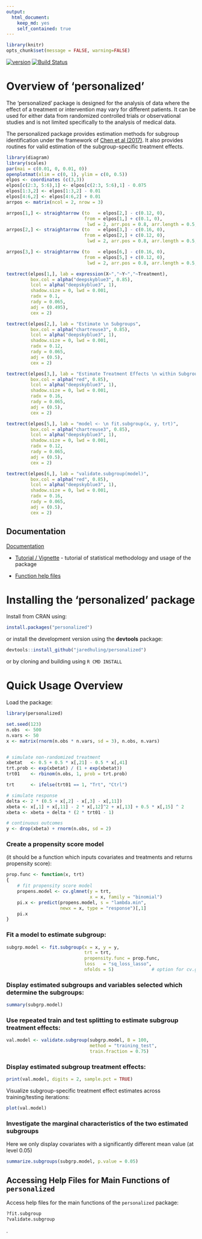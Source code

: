```yaml
---
output:
  html_document:
    keep_md: yes
    self_contained: true
---
```





```r
library(knitr)
opts_chunk$set(message = FALSE, warning=FALSE)
```

[![version](http://www.r-pkg.org/badges/version/personalized)](https://cran.r-project.org/package=personalized)
[![Build Status](https://travis-ci.org/jaredhuling/personalized.svg?branch=master)](https://travis-ci.org/jaredhuling/personalized)


# Overview of 'personalized'

The 'personalized' package is designed for the analysis of data where the effect of a treatment or intervention may vary for different patients. It can be used for either data from randomized controlled trials or observational studies and is not limited specifically to the analysis of medical data.

The personalized package provides estimation methods for subgroup identification under the framework of [Chen et al (2017)](http://onlinelibrary.wiley.com/doi/10.1111/biom.12676/abstract). It also provides routines for valid estimation of the subgroup-specific treatment effects.


```r
library(diagram)
library(scales)
par(mai = c(0.01, 0, 0.01, 0))
openplotmat(xlim = c(0, 1), ylim = c(0, 0.5))
elpos <- coordinates (c(3,3))
elpos[c(2:3, 5:6),1] <- elpos[c(2:3, 5:6),1] - 0.075
elpos[1:3,2] <- elpos[1:3,2] - 0.01
elpos[4:6,2] <- elpos[4:6,2] + 0.01
arrpos <- matrix(ncol = 2, nrow = 3)

arrpos[1,] <- straightarrow (to   = elpos[2,] - c(0.12, 0),
                             from = elpos[1,] + c(0.1, 0),
                              lwd = 2, arr.pos = 0.8, arr.length = 0.5, endhead = TRUE)
arrpos[2,] <- straightarrow (to   = elpos[3,] - c(0.16, 0),
                             from = elpos[2,] + c(0.12, 0),
                              lwd = 2, arr.pos = 0.8, arr.length = 0.5, endhead = TRUE)

arrpos[3,] <- straightarrow (to   = elpos[6,] - c(0.16, 0),
                             from = elpos[5,] + c(0.12, 0),
                              lwd = 2, arr.pos = 0.8, arr.length = 0.5, endhead = TRUE)

textrect(elpos[1,], lab = expression(X~","~Y~","~Treatment), 
         box.col = alpha("deepskyblue3", 0.85),
         lcol = alpha("deepskyblue3", 1),
         shadow.size = 0, lwd = 0.001,
         radx = 0.1,
         rady = 0.065,
         adj = (0.495),
         cex = 2)

textrect(elpos[2,], lab = "Estimate \n Subgroups", 
         box.col = alpha("chartreuse3", 0.85),
         lcol = alpha("deepskyblue3", 1),
         shadow.size = 0, lwd = 0.001,
         radx = 0.12,
         rady = 0.065,
         adj = (0.5),
         cex = 2)

textrect(elpos[3,], lab = "Estimate Treatment Effects \n within Subgroups", 
         box.col = alpha("red", 0.85),
         lcol = alpha("deepskyblue3", 1),
         shadow.size = 0, lwd = 0.001,
         radx = 0.16,
         rady = 0.065,
         adj = (0.5),
         cex = 2)

textrect(elpos[5,], lab = "model <- \n fit.subgroup(x, y, trt)", 
         box.col = alpha("chartreuse3", 0.85),
         lcol = alpha("deepskyblue3", 1),
         shadow.size = 0, lwd = 0.001,
         radx = 0.12,
         rady = 0.065,
         adj = (0.5),
         cex = 2)

textrect(elpos[6,], lab = "validate.subgroup(model)", 
         box.col = alpha("red", 0.85),
         lcol = alpha("deepskyblue3", 1),
         shadow.size = 0, lwd = 0.001,
         radx = 0.16,
         rady = 0.065,
         adj = (0.5),
         cex = 2)

```

## Documentation

[Documentation](http://jaredhuling.org/personalized/)

- [Tutorial / Vignette](http://jaredhuling.org/personalized/articles/usage_of_the_personalized_package.html) - tutorial of statistical methodology and usage of the package

- [Function help files](http://jaredhuling.org/personalized/reference/index.html)


# Installing the 'personalized' package


Install from CRAN using:
```r
install.packages("personalized")
```

or install the development version using the **devtools** package:
```r
devtools::install_github("jaredhuling/personalized")
```

or by cloning and building using `R CMD INSTALL`

# Quick Usage Overview

Load the package:
```r
library(personalized)
```

```r
set.seed(123)
n.obs  <- 500
n.vars <- 50
x <- matrix(rnorm(n.obs * n.vars, sd = 3), n.obs, n.vars)


# simulate non-randomized treatment
xbetat   <- 0.5 + 0.5 * x[,21] - 0.5 * x[,41]
trt.prob <- exp(xbetat) / (1 + exp(xbetat))
trt01    <- rbinom(n.obs, 1, prob = trt.prob)

trt      <- ifelse(trt01 == 1, "Trt", "Ctrl")

# simulate response
delta <- 2 * (0.5 + x[,2] - x[,3] - x[,11])
xbeta <- x[,1] + x[,11] - 2 * x[,12]^2 + x[,13] + 0.5 * x[,15] ^ 2
xbeta <- xbeta + delta * (2 * trt01 - 1)

# continuous outcomes
y <- drop(xbeta) + rnorm(n.obs, sd = 2)

```

### Create a propensity score model 
(it should be a function which inputs covariates and treatments and returns propensity score):
```r
prop.func <- function(x, trt)
{
    # fit propensity score model
    propens.model <- cv.glmnet(y = trt,
                               x = x, family = "binomial")
    pi.x <- predict(propens.model, s = "lambda.min",
                    newx = x, type = "response")[,1]
    pi.x
}

```

### Fit a model to estimate subgroup:
```r
subgrp.model <- fit.subgroup(x = x, y = y,
                             trt = trt,
                             propensity.func = prop.func,
                             loss   = "sq_loss_lasso",
                             nfolds = 5)              # option for cv.glmnet
```

### Display estimated subgroups and variables selected which determine the subgroups:
```r
summary(subgrp.model)
```

### Use repeated train and test splitting to estimate subgroup treatment effects:
```r
val.model <- validate.subgroup(subgrp.model, B = 100,
                               method = "training_test",
                               train.fraction = 0.75)
```

### Display estimated subgroup treatment effects:
```r
print(val.model, digits = 2, sample.pct = TRUE)
```

Visualize subgroup-specific treatment effect estimates across training/testing iterations:
```r
plot(val.model)
```

### Investigate the marginal characteristics of the two estimated subgroups

Here we only display covariates with a significantly different mean value (at level 0.05)
```r
summarize.subgroups(subgrp.model, p.value = 0.05)
```

## Accessing Help Files for Main Functions of `personalized`

Access help files for the main functions of the `personalized` package:
```r
?fit.subgroup
?validate.subgroup
```


.

